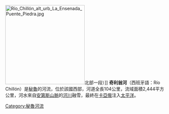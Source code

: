 [[File:Río_Chillón_alt_urb_La_Ensenada_Puente_Piedra.jpg|250px]]北部一段）]]
'''奇利翁河'''（西班牙語：Río Chillón）是[[秘魯|秘魯]]的河流，位於該國西部，河道全長104公里，流域面積2,444平方公里，河水來自[[安第斯山脈|安第斯山脈]]的[[河川|河川]]融雪，最終在[[卡亞俄|卡亞俄]]注入[[太平洋|太平洋]]。

{{Peru-geo-stub}}
[[Category:秘魯河流|Category:秘魯河流]]
